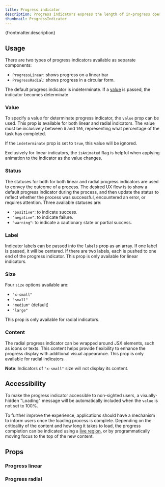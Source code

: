 ```yaml
---
title: Progress indicator
description: Progress indicators express the length of in-progress operations.
thumbnail: ProgressIndicator
---
```


<p>{frontmatter.description}</p>

## Usage

There are two types of progress indicators available as separate components:

- `ProgressLinear`: shows progress on a linear bar
- `ProgressRadial`: shows progress in a circular form.

The default progress indicator is indeterminate. If a [value](#value) is passed, the indicator becomes determinate.

<LiveExample src='ProgressLinear.main.jsx' truncate={false}>
  <AllExamples.ProgressLinearMainExample client:load />
</LiveExample>

<LiveExample src='ProgressRadial.main.jsx' truncate={false}>
  <AllExamples.ProgressRadialMainExample client:load />
</LiveExample>

### Value

To specify a value for determinate progress indicator, the `value` prop can be used. This prop is available for both linear and radial indicators. The value must be inclusively between `0` and `100`, representing what percentage of the task has completed.

If the `indeterminate` prop is set to `true`, this value will be ignored.

<LiveExample src='ProgressLinear.value.jsx' truncate={false}>
  <AllExamples.ProgressLinearValueExample client:load />
</LiveExample>

<LiveExample src='ProgressRadial.value.jsx' truncate={false}>
  <AllExamples.ProgressRadialValueExample client:load />
</LiveExample>

Exclusively for linear indicators, the `isAnimated` flag is helpful when applying animation to the indicator as the value changes.

<LiveExample src='ProgressLinear.isAnimated.jsx'>
  <AllExamples.ProgressLinearAnimatedExample client:load />
</LiveExample>

### Status

The statuses for both for both linear and radial progress indicators are used to convey the outcome of a process. The desired UX flow is to show a default progress indicator during the process, and then update the status to reflect whether the process was successful, encountered an error, or requires attention. Three available statuses are:

- `"positive"`: to indicate success.
- `"negative"`: to indicate failure.
- `"warning"`: to indicate a cautionary state or partial success.

<LiveExample src='ProgressLinear.status.jsx'>
  <AllExamples.ProgressLinearStatusExample client:load />
</LiveExample>

<LiveExample src='ProgressRadial.status.jsx'>
  <AllExamples.ProgressRadialStatusExample client:load />
</LiveExample>

### Label

Indicator labels can be passed into the `labels` prop as an array. If one label is passed, it will be centered. If there are two labels, each is pushed to one end of the progress indicator. This prop is only available for linear indicators.

<LiveExample src='ProgressLinear.label.jsx'>
  <AllExamples.ProgressLinearLabelExample client:load />
</LiveExample>

### Size

Four `size` options available are:

- `"x-small"`
- `"small"`
- `"medium"` (default)
- `"large"`

This prop is only available for radial indicators.

<LiveExample src='ProgressRadial.size.jsx'>
  <AllExamples.ProgressRadialSizeExample client:load />
</LiveExample>

### Content

The radial progress indicator can be wrapped around JSX elements, such as icons or texts. This content helps provide flexibility to enhance the progress display with additional visual appearance. This prop is only available for radial indicators.

**Note**: Indicators of `"x-small"` size will not display its content.

<LiveExample src='ProgressRadial.content.jsx'>
  <AllExamples.ProgressRadialContentExample client:load />
</LiveExample>

## Accessibility

To make the progress indicator accessible to non-sighted users, a visually-hidden "Loading" message will be automatically included when the `value` is not set to 100%.

To further improve the experience, applications should have a mechanism to inform users once the loading process is complete. Depending on the criticality of the content and how long it takes to load, the progress completion can be indicated using a [live region](https://developer.mozilla.org/en-US/docs/Web/Accessibility/ARIA/ARIA_Live_Regions), or by programmatically moving focus to the top of the new content.

## Props

### Progress linear

<PropsTable path='@itwin/itwinui-react/esm/core/ProgressIndicators/ProgressLinear.d.ts' />

### Progress radial

<PropsTable path='@itwin/itwinui-react/esm/core/ProgressIndicators/ProgressRadial.d.ts' />
